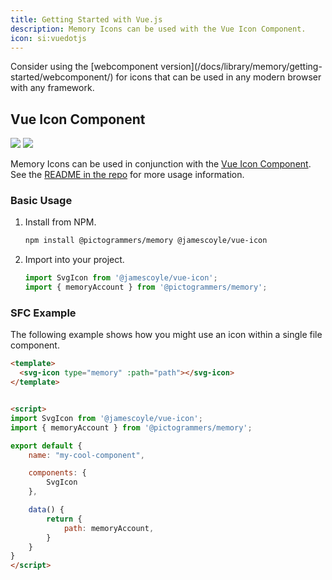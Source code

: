 ```yaml
---
title: Getting Started with Vue.js
description: Memory Icons can be used with the Vue Icon Component.
icon: si:vuedotjs
---
```


<Note>
  Consider using the [webcomponent version](/docs/library/memory/getting-started/webcomponent/) for icons that can be used in any modern browser with any framework.
</Note>

## Vue Icon Component

[![](https://chips.james-coyle.now.sh/npm/version/@jamescoyle/vue-icon)](https://www.npmjs.com/package/@jamescoyle/vue-icon)
[![](https://chips.james-coyle.now.sh/npm/downloads/@jamescoyle/vue-icon)](https://www.npmjs.com/package/@jamescoyle/vue-icon)

Memory Icons can be used in conjunction with the [Vue Icon Component](https://www.npmjs.com/package/@jamescoyle/vue-icon). See the [README in the repo](https://www.npmjs.com/package/@jamescoyle/vue-icon) for more usage information. 

### Basic Usage

1. Install from NPM.

   ```bash
   npm install @pictogrammers/memory @jamescoyle/vue-icon
   ```

2. Import into your project.

   ```js
   import SvgIcon from '@jamescoyle/vue-icon';
   import { memoryAccount } from '@pictogrammers/memory';
   ```

### SFC Example
The following example shows how you might use an icon within a single file component.

```html
<template>
  <svg-icon type="memory" :path="path"></svg-icon>
</template>


<script>
import SvgIcon from '@jamescoyle/vue-icon';
import { memoryAccount } from '@pictogrammers/memory';

export default {
	name: "my-cool-component",

	components: {
		SvgIcon
	},

	data() {
		return {
	  		path: memoryAccount,
		}
	}
}
</script>
```
